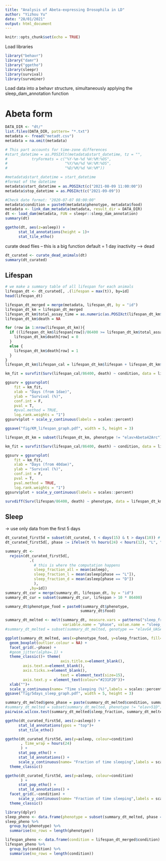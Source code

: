 ```yaml
---
title: "Analysis of Abeta-expressing Drosophila in LD"
author: "Yizhou Yu"
date: "28/01/2021"
output: html_document
---
```


```r
knitr::opts_chunk$set(echo = TRUE)
```


Load libraries
```r
library("behavr")
library("damr")
library("ggetho")
library(sleepr)
library(survival)
library(survminer)
```

Load data into a behavr structure, simultaneously applying the sleep_dam_annotation function



# Abeta form


```r
DATA_DIR <- "dt/"
list.files(DATA_DIR, pattern= "*.txt")
metadata <- fread("metadt.csv")
metadata = na.omit(metadata)

# This part accounts for time-zone differences
#start_datetime = as.POSIXlt(metadata$start_datetime, tz = "",
#           tryFormats = c("%Y-%m-%d %H:%M:%OS",
#                          "%Y/%m/%d %H:%M:%OS", 
#                          "%D/%M/%d %H:%M"))

#metadata$start_datetime = start_datetime
#format of the datetime
metadata$start_datetime = as.POSIXct(c("2021-08-09 11:00:00"))
metadata$stop_datetime = as.POSIXct(c("2021-09-09"))

#Check date format: "2020-07-07 08:00:00"
metadata$condition = paste0(metadata$phenotype, metadata$food)
metadata <- link_dam_metadata(metadata, result_dir = DATA_DIR)
dt <- load_dam(metadata, FUN = sleepr::sleep_dam_annotation)
summary(dt)

```

```r
ggetho(dt, aes(z=asleep)) +
      stat_ld_annotations(height = 1)+
      stat_tile_etho() 
```



curate dead flies -- this is a big function
default = 1 day inactivity --> dead 
```r
dt_curated <- curate_dead_animals(dt)
summary(dt_curated)
```


## Lifespan
```r
# we make a summary table of all lifespan for each animals
lifespan_dt <- dt_curated[, .(lifespan = max(t)), by=id]
head(lifespan_dt)
```


```r
lifespan_dt_merged = merge(metadata, lifespan_dt, by = "id")
lifespan_dt_km = lifespan_dt_merged
lifespan_dt_km$total_assay_time = as.numeric(as.POSIXct(lifespan_dt_km$stop_datetime,format='%Y-%m-%d %H:%M:%S') - as.POSIXct(lifespan_dt_km$start_datetime,format='%Y-%m-%d %H:%M:%S'))
lifespan_dt_km$death = NA

for (row in 1:nrow(lifespan_dt_km)){
  if ((lifespan_dt_km$lifespan[row])/86400 >= lifespan_dt_km$total_assay_time[row]) {
    lifespan_dt_km$death[row] = 0
  }
  else {
    lifespan_dt_km$death[row] = 1
  }
}
lifespan_dt_km$lifespan_cal = lifespan_dt_km$lifespan + lifespan_dt_km$age*86400
```

```r
km_fit = survfit(Surv(lifespan_cal/86400, death) ~ condition, data = lifespan_dt_km)

ggsurv = ggsurvplot(
    fit = km_fit, 
    xlab = "Days (from 1dae)", 
    ylab = "Survival (%)",
    conf.int = F,
    pval = T,
    #pval.method = TRUE,
    log.rank.weights = "1")
ggsurv$plot + scale_y_continuous(labels = scales::percent)

ggsave("fig/KM_lifespan_graph.pdf", width = 5, height = 3)
```

```r
lifespan_dt_km = subset(lifespan_dt_km, phenotype != "elav>Abeta42Arc")

km_fit = survfit(Surv(lifespan_cal/86400, death) ~ condition, data = lifespan_dt_km)

ggsurv = ggsurvplot(
    fit = km_fit, 
    xlab = "Days (from 40dae)", 
    ylab = "Survival (%)",
    conf.int = F,
    pval = T,
    pval.method = TRUE,
    log.rank.weights = "1")
ggsurv$plot + scale_y_continuous(labels = scales::percent)
```

```r
survdiff(Surv(lifespan/86400, death) ~ phenotype, data = lifespan_dt_km)
```


## Sleep

-> use only data from the first 5 days
```r
dt_curated_first5d = subset(dt_curated, t < days(15) & t > days(10)) # 86400 seconds in a day
dt_curated_first5d[, phase := ifelse(t %% hours(24) < hours(12), "L", "D")]

summary_dt <- 
  rejoin(dt_curated_first5d[,
           .(
             # this is where the computation happens
             sleep_fraction_all = mean(asleep),
             sleep_fraction_l = mean(asleep[phase == "L"]),
             sleep_fraction_d = mean(asleep[phase == "D"])
             ),
           ,by=id])
summary_dt_cur = merge(summary_dt, lifespan_dt, by = "id")
summary_dt_cur = subset(summary_dt_cur, lifespan > 10 * 86400)

summary_dt$phenotype_food = paste0(summary_dt$phenotype, 
                                  summary_dt$food)

summary_dt_melted <- melt(summary_dt, measure.vars = patterns("sleep_fraction_"),
                          variable.name = "phase", value.name = "sleep_fraction")
#summary_dt_melted = subset(summary_dt_melted, genotype == "elavG4_UASAbArc" | genotype == "elavG4_UASAbArc_parpCH1")

ggplot(summary_dt_melted, aes(x=phenotype_food, y=sleep_fraction, fill=condition)) + 
  geom_boxplot(outlier.colour = NA) +
  facet_grid(.~phase) + 
  #geom_jitter(alpha=.1) +
  theme_classic()+ theme(
                         axis.title.x=element_blank(),
        axis.text.x=element_blank(),
        axis.ticks.x=element_blank(),
                         text = element_text(size=15),
        axis.text.y = element_text(colour="#231F20"))+
  xlab("")+
  scale_y_continuous(name= "Time sleeping (%)",labels = scales::percent)
ggsave("fig/5days_sleep_graph.pdf", width = 5, height = 3)
```

```r
summary_dt_melted$geno_phase = paste(summary_dt_melted$condition, summary_dt_melted$phase, sep = "_")
#summary_dt_melted = subset(summary_dt_melted, phenotype != "elav>51D")
pairwise.wilcox.test(summary_dt_melted$sleep_fraction, summary_dt_melted$geno_phase, p.adj = "none")

```

```r
ggetho(dt_curated_first5d, aes(z=asleep)) +
      stat_ld_annotations(ypos = "top")+
      stat_tile_etho()
```

```r
ggetho(dt_curated_first5d, aes(y=asleep, colour=condition)
       , time_wrap = hours(24)
       ) +
      stat_pop_etho() +
      stat_ld_annotations() +
      scale_y_continuous(name= "Fraction of time sleeping",labels = scales::percent) +
  theme_classic()
```

```r
ggetho(dt_curated_first5d, aes(y=asleep, colour=condition)
       ) +
      stat_pop_etho() +
      stat_ld_annotations() +
  facet_grid(.~condition) + 
      scale_y_continuous(name= "Fraction of time sleeping",labels = scales::percent) +
  theme_classic()
```

```r
library(dplyr)
sleep_pheno <- data.frame(phenotype = subset(summary_dt_melted, phase == "sleep_fraction_all")$condition)
sleep_pheno %>% 
  group_by(phenotype) %>%
  summarise(no_rows = length(phenotype))
```

```r
lifespan_pheno <- data.frame(condition = lifespan_dt_merged$condition)
lifespan_pheno %>% 
  group_by(condition) %>%
  summarise(no_rows = length(condition))
```



